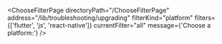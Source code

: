 

<ChooseFilterPage
  directoryPath="/ChooseFilterPage"
  address="/lib/troubleshooting/upgrading"
  filterKind="platform"
  filters={['flutter', 'js', 'react-native']}
  currentFilter="all"
  message={'Choose a platform:'}
/>
